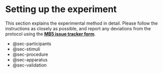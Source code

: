 # Setting up the experiment {#sec-setup .unnumbered}

This section explains the experimental method in detail. Please follow the instructions as closely as possible, and report any deviations from the protocol using the <a href="https://docs.google.com/forms/d/e/1FAIpQLSfXoKjJo3XgGuXCLhWhzEDz0UrJ7tmio-70SoS24g4vqc4Utg/viewform?usp=sf_link" target="_blank"><b>MB5 issue tracker form</b></a>.

-   @sec-participants
-   @sec-stimuli
-   @sec-procedure
-   @sec-apparatus
-   @sec-validation